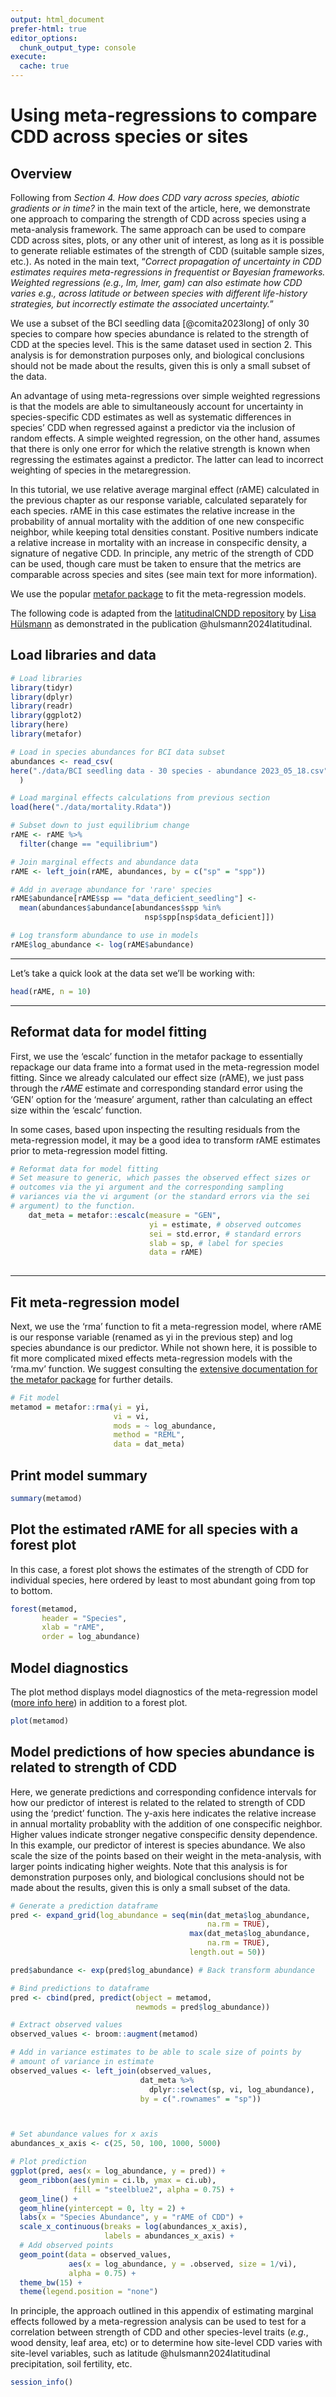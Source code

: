 ```yaml
---
output: html_document
prefer-html: true
editor_options: 
  chunk_output_type: console
execute: 
  cache: true
---
```


# Using meta-regressions to compare CDD across species or sites

## Overview

Following from *Section 4. How does CDD vary across species, abiotic gradients or in time?* in the main text of the article, here, we demonstrate one approach to comparing the strength of CDD across species using a meta-analysis framework. The same approach can be used to compare CDD across sites, plots, or any other unit of interest, as long as it is possible to generate reliable estimates of the strength of CDD (suitable sample sizes, etc.). As noted in the main text, "*Correct propagation of uncertainty in CDD estimates requires meta-regressions in frequentist or Bayesian frameworks. Weighted regressions (e.g., lm, lmer, gam) can also estimate how CDD varies e.g., across latitude or between species with different life-history strategies, but incorrectly estimate the associated uncertainty.*"

We use a subset of the BCI seedling data [@comita2023long] of only 30 species to compare how species abundance is related to the strength of CDD at the species level. This is the same dataset used in section 2. This analysis is for demonstration purposes only, and biological conclusions should not be made about the results, given this is only a small subset of the data.

An advantage of using meta-regressions over simple weighted regressions is that the models are able to simultaneously account for uncertainty in species-specific CDD estimates as well as systematic differences in species' CDD when regressed against a predictor via the inclusion of random effects. A simple weighted regression, on the other hand, assumes that there is only one error for which the relative strength is known when regressing the estimates against a predictor. The latter can lead to incorrect weighting of species in the metaregression.

In this tutorial, we use relative average marginal effect (rAME) calculated in the previous chapter as our response variable, calculated separately for each species. rAME in this case estimates the relative increase in the probability of annual mortality with the addition of one new conspecific neighbor, while keeping total densities constant. Positive numbers indicate a relative increase in mortality with an increase in conspecific density, a signature of negative CDD. In principle, any metric of the strength of CDD can be used, though care must be taken to ensure that the metrics are comparable across species and sites (see main text for more information).

We use the popular [metafor package](https://www.metafor-project.org/doku.php/metafor) to fit the meta-regression models.

::: callout-note
The following code is adapted from the [latitudinalCNDD repository](https://github.com/LisaHuelsmann/latitudinalCNDD/tree/main/code) by [Lisa Hülsmann](https://demographicecology.com/) as demonstrated in the publication @hulsmann2024latitudinal.
:::

## Load libraries and data

```r

# Load libraries
library(tidyr)
library(dplyr)
library(readr)
library(ggplot2)
library(here)
library(metafor)

# Load in species abundances for BCI data subset
abundances <- read_csv(
here("./data/BCI seedling data - 30 species - abundance 2023_05_18.csv")
  )

# Load marginal effects calculations from previous section
load(here("./data/mortality.Rdata"))

# Subset down to just equilibrium change
rAME <- rAME %>%
  filter(change == "equilibrium")

# Join marginal effects and abundance data
rAME <- left_join(rAME, abundances, by = c("sp" = "spp"))

# Add in average abundance for 'rare' species
rAME$abundance[rAME$sp == "data_deficient_seedling"] <- 
  mean(abundances$abundance[abundances$spp %in% 
                              nsp$spp[nsp$data_deficient]])

# Log transform abundance to use in models
rAME$log_abundance <- log(rAME$abundance)

```

------------------------------------------------------------------------

Let's take a quick look at the data set we'll be working with:

```r
head(rAME, n = 10)
```

------------------------------------------------------------------------

## Reformat data for model fitting

First, we use the 'escalc' function in the metafor package to essentially repackage our data frame into a format used in the meta-regression model fitting. Since we already calculated our effect size (rAME), we just pass through the 𝑟𝐴𝑀𝐸 estimate and corresponding standard error using the 'GEN' option for the 'measure' argument, rather than calculating an effect size within the 'escalc' function.

In some cases, based upon inspecting the resulting residuals from the meta-regression model, it may be a good idea to transform rAME estimates prior to meta-regression model fitting.

```r
# Reformat data for model fitting
# Set measure to generic, which passes the observed effect sizes or 
# outcomes via the yi argument and the corresponding sampling 
# variances via the vi argument (or the standard errors via the sei 
# argument) to the function.
    dat_meta = metafor::escalc(measure = "GEN", 
                               yi = estimate, # observed outcomes
                               sei = std.error, # standard errors
                               slab = sp, # label for species
                               data = rAME)
      
```

------------------------------------------------------------------------

## Fit meta-regression model

Next, we use the 'rma' function to fit a meta-regression model, where rAME is our response variable (renamed as yi in the previous step) and log species abundance is our predictor. While not shown here, it is possible to fit more complicated mixed effects meta-regression models with the 'rma.mv' function. We suggest consulting the [extensive documentation for the metafor package](https://www.metafor-project.org/doku.php/metafor) for further details.

```r
# Fit model
metamod = metafor::rma(yi = yi,
                       vi = vi,
                       mods = ~ log_abundance,
                       method = "REML",
                       data = dat_meta)
```

## Print model summary

```r
summary(metamod)
```

## Plot the estimated rAME for all species with a forest plot

In this case, a forest plot shows the estimates of the strength of CDD for individual species, here ordered by least to most abundant going from top to bottom.

```r
forest(metamod, 
       header = "Species", 
       xlab = "rAME",
       order = log_abundance)
```

## Model diagnostics

The plot method displays model diagnostics of the meta-regression model ([more info here](https://wviechtb.github.io/metafor/reference/plot.rma.html)) in addition to a forest plot.

```r
plot(metamod)
```

## Model predictions of how species abundance is related to strength of CDD

Here, we generate predictions and corresponding confidence intervals for how our predictor of interest is related to the related to strength of CDD using the 'predict' function. The y-axis here indicates the relative increase in annual mortality probablity with the addition of one conspecific neighbor. Higher values indicate stronger negative conspecific density dependence. In this example, our predictor of interest is species abundance. We also scale the size of the points based on their weight in the meta-analysis, with larger points indicating higher weights. Note that this analysis is for demonstration purposes only, and biological conclusions should not be made about the results, given this is only a small subset of the data.

```r

# Generate a prediction dataframe
pred <- expand_grid(log_abundance = seq(min(dat_meta$log_abundance, 
                                            na.rm = TRUE), 
                                        max(dat_meta$log_abundance, 
                                            na.rm = TRUE),
                                        length.out = 50))

pred$abundance <- exp(pred$log_abundance) # Back transform abundance

# Bind predictions to dataframe
pred <- cbind(pred, predict(object = metamod, 
                            newmods = pred$log_abundance))

# Extract observed values
observed_values <- broom::augment(metamod)

# Add in variance estimates to be able to scale size of points by 
# amount of variance in estimate
observed_values <- left_join(observed_values,
                             dat_meta %>% 
                               dplyr::select(sp, vi, log_abundance),
                             by = c(".rownames" = "sp"))



# Set abundance values for x axis
abundances_x_axis <- c(25, 50, 100, 1000, 5000)

# Plot prediction
ggplot(pred, aes(x = log_abundance, y = pred)) + 
  geom_ribbon(aes(ymin = ci.lb, ymax = ci.ub), 
              fill = "steelblue2", alpha = 0.75) + 
  geom_line() + 
  geom_hline(yintercept = 0, lty = 2) + 
  labs(x = "Species Abundance", y = "rAME of CDD") + 
  scale_x_continuous(breaks = log(abundances_x_axis),
                     labels = abundances_x_axis) + 
  # Add observed points
  geom_point(data = observed_values,
             aes(x = log_abundance, y = .observed, size = 1/vi), 
             alpha = 0.75) + 
  theme_bw(15) +
  theme(legend.position = "none")

```

In principle, the approach outlined in this appendix of estimating marginal effects followed by a meta-regression analysis can be used to test for a correlation between strength of CDD and other species-level traits (*e.g.*, wood density, leaf area, etc) or to determine how site-level CDD varies with site-level variables, such as latitude @hulsmann2024latitudinal precipitation, soil fertility, etc. 

```r
session_info()
```

